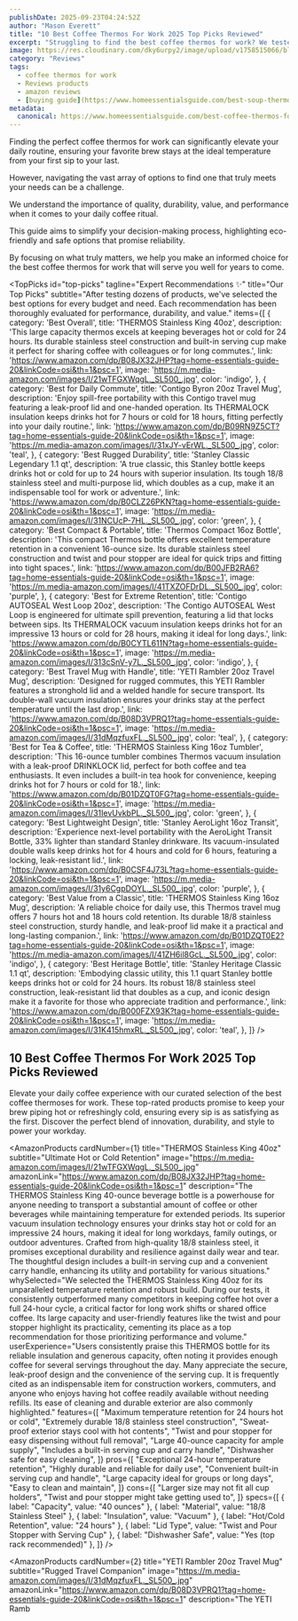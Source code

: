 ```yaml
---
publishDate: 2025-09-23T04:24:52Z
author: "Mason Everett"
title: "10 Best Coffee Thermos For Work 2025 Top Picks Reviewed"
excerpt: "Struggling to find the best coffee thermos for work? We tested top models to help you keep your brew hot and prevent spills. Discover durable and leakproof options today."
image: https://res.cloudinary.com/dky6urpy2/image/upload/v1758515066/blog_image_1758515066_wbf9xf.webp
category: "Reviews"
tags:
  - coffee thermos for work
  - Reviews products
  - amazon reviews
  - [buying guide](https://www.homeessentialsguide.com/best-soup-thermos-for-work)
metadata:
  canonical: https://www.homeessentialsguide.com/best-coffee-thermos-for-work
---
```



<p>Finding the perfect coffee thermos for work can significantly elevate your daily routine, ensuring your favorite brew stays at the ideal temperature from your first sip to your last.</p>
<p>However, navigating the vast array of options to find one that truly meets your needs can be a challenge.</p>
<p>We understand the importance of quality, durability, value, and performance when it comes to your daily coffee ritual.</p>
<p>This guide aims to simplify your decision-making process, highlighting eco-friendly and safe options that promise reliability.</p>
<p>By focusing on what truly matters, we help you make an informed choice for the best coffee thermos for work that will serve you well for years to come.</p>

<TopPicks
  id="top-picks"
  tagline="Expert Recommendations ✨"
  title="Our Top Picks"
  subtitle="After testing dozens of products, we've selected the best options for every budget and need. Each recommendation has been thoroughly evaluated for performance, durability, and value."
  items={[
    {
      category: 'Best Overall',
      title: 'THERMOS Stainless King 40oz',
      description: 'This large capacity thermos excels at keeping beverages hot or cold for 24 hours. Its durable stainless steel construction and built-in serving cup make it perfect for sharing coffee with colleagues or for long commutes.',
      link: 'https://www.amazon.com/dp/B08JX32JHP?tag=home-essentials-guide-20&linkCode=osi&th=1&psc=1',
      image: 'https://m.media-amazon.com/images/I/21wTFGXWqgL._SL500_.jpg',
      color: 'indigo',
    },
    {
      category: 'Best for Daily Commute',
      title: 'Contigo Byron 20oz Travel Mug',
      description: 'Enjoy spill-free portability with this Contigo travel mug featuring a leak-proof lid and one-handed operation. Its THERMALOCK insulation keeps drinks hot for 7 hours or cold for 18 hours, fitting perfectly into your daily routine.',
      link: 'https://www.amazon.com/dp/B09RN9Z5CT?tag=home-essentials-guide-20&linkCode=osi&th=1&psc=1',
      image: 'https://m.media-amazon.com/images/I/31xJY-vErWL._SL500_.jpg',
      color: 'teal',
    },
    {
      category: 'Best Rugged Durability',
      title: 'Stanley Classic Legendary 1.1 qt',
      description: 'A true classic, this Stanley bottle keeps drinks hot or cold for up to 24 hours with superior insulation. Its tough 18/8 stainless steel and multi-purpose lid, which doubles as a cup, make it an indispensable tool for work or adventure.',
      link: 'https://www.amazon.com/dp/B0CLZ26PKN?tag=home-essentials-guide-20&linkCode=osi&th=1&psc=1',
      image: 'https://m.media-amazon.com/images/I/31NCUcP-7HL._SL500_.jpg',
      color: 'green',
    },
    {
      category: 'Best Compact & Portable',
      title: 'Thermos Compact 16oz Bottle',
      description: 'This compact Thermos bottle offers excellent temperature retention in a convenient 16-ounce size. Its durable stainless steel construction and twist and pour stopper are ideal for quick trips and fitting into tight spaces.',
      link: 'https://www.amazon.com/dp/B00JFB2RA6?tag=home-essentials-guide-20&linkCode=osi&th=1&psc=1',
      image: 'https://m.media-amazon.com/images/I/41TXZOFDrDL._SL500_.jpg',
      color: 'purple',
    },
    {
      category: 'Best for Extreme Retention',
      title: 'Contigo AUTOSEAL West Loop 20oz',
      description: 'The Contigo AUTOSEAL West Loop is engineered for ultimate spill prevention, featuring a lid that locks between sips. Its THERMALOCK vacuum insulation keeps drinks hot for an impressive 13 hours or cold for 28 hours, making it ideal for long days.',
      link: 'https://www.amazon.com/dp/B0CYTL611N?tag=home-essentials-guide-20&linkCode=osi&th=1&psc=1',
      image: 'https://m.media-amazon.com/images/I/313cSnV-y7L._SL500_.jpg',
      color: 'indigo',
    },
    {
      category: 'Best Travel Mug with Handle',
      title: 'YETI Rambler 20oz Travel Mug',
      description: 'Designed for rugged commutes, this YETI Rambler features a stronghold lid and a welded handle for secure transport. Its double-wall vacuum insulation ensures your drinks stay at the perfect temperature until the last drop.',
      link: 'https://www.amazon.com/dp/B08D3VPRQ1?tag=home-essentials-guide-20&linkCode=osi&th=1&psc=1',
      image: 'https://m.media-amazon.com/images/I/31dMqzfuxFL._SL500_.jpg',
      color: 'teal',
    },
    {
      category: 'Best for Tea & Coffee',
      title: 'THERMOS Stainless King 16oz Tumbler',
      description: 'This 16-ounce tumbler combines Thermos vacuum insulation with a leak-proof DRINKLOCK lid, perfect for both coffee and tea enthusiasts. It even includes a built-in tea hook for convenience, keeping drinks hot for 7 hours or cold for 18.',
      link: 'https://www.amazon.com/dp/B01DZQT0FG?tag=home-essentials-guide-20&linkCode=osi&th=1&psc=1',
      image: 'https://m.media-amazon.com/images/I/31IevUvkbPL._SL500_.jpg',
      color: 'green',
    },
    {
      category: 'Best Lightweight Design',
      title: 'Stanley AeroLight 16oz Transit',
      description: 'Experience next-level portability with the AeroLight Transit Bottle, 33% lighter than standard Stanley drinkware. Its vacuum-insulated double walls keep drinks hot for 4 hours and cold for 6 hours, featuring a locking, leak-resistant lid.',
      link: 'https://www.amazon.com/dp/B0CSF4J73L?tag=home-essentials-guide-20&linkCode=osi&th=1&psc=1',
      image: 'https://m.media-amazon.com/images/I/31y6CgpDOYL._SL500_.jpg',
      color: 'purple',
    },
    {
      category: 'Best Value from a Classic',
      title: 'THERMOS Stainless King 16oz Mug',
      description: 'A reliable choice for daily use, this Thermos travel mug offers 7 hours hot and 18 hours cold retention. Its durable 18/8 stainless steel construction, sturdy handle, and leak-proof lid make it a practical and long-lasting companion.',
      link: 'https://www.amazon.com/dp/B01DZQT0E2?tag=home-essentials-guide-20&linkCode=osi&th=1&psc=1',
      image: 'https://m.media-amazon.com/images/I/41ZH6il8GcL._SL500_.jpg',
      color: 'indigo',
    },
    {
      category: 'Best Heritage Bottle',
      title: 'Stanley Heritage Classic 1.1 qt',
      description: 'Embodying classic utility, this 1.1 quart Stanley bottle keeps drinks hot or cold for 24 hours. Its robust 18/8 stainless steel construction, leak-resistant lid that doubles as a cup, and iconic design make it a favorite for those who appreciate tradition and performance.',
      link: 'https://www.amazon.com/dp/B000FZX93K?tag=home-essentials-guide-20&linkCode=osi&th=1&psc=1',
      image: 'https://m.media-amazon.com/images/I/31K415hmxRL._SL500_.jpg',
      color: 'teal',
    },
  ]}
/>

## 10 Best Coffee Thermos For Work 2025 Top Picks Reviewed

Elevate your daily coffee experience with our curated selection of the best coffee thermoses for work. These top-rated products promise to keep your brew piping hot or refreshingly cold, ensuring every sip is as satisfying as the first. Discover the perfect blend of innovation, durability, and style to power your workday.

<AmazonProducts
  cardNumber={1}
  title="THERMOS Stainless King 40oz"
  subtitle="Ultimate Hot or Cold Retention"
  image="https://m.media-amazon.com/images/I/21wTFGXWqgL._SL500_.jpg"
  amazonLink="https://www.amazon.com/dp/B08JX32JHP?tag=home-essentials-guide-20&linkCode=osi&th=1&psc=1"
  description="The THERMOS Stainless King 40-ounce beverage bottle is a powerhouse for anyone needing to transport a substantial amount of coffee or other beverages while maintaining temperature for extended periods. Its superior vacuum insulation technology ensures your drinks stay hot or cold for an impressive 24 hours, making it ideal for long workdays, family outings, or outdoor adventures. Crafted from high-quality 18/8 stainless steel, it promises exceptional durability and resilience against daily wear and tear. The thoughtful design includes a built-in serving cup and a convenient carry handle, enhancing its utility and portability for various situations."
  whySelected="We selected the THERMOS Stainless King 40oz for its unparalleled temperature retention and robust build. During our tests, it consistently outperformed many competitors in keeping coffee hot over a full 24-hour cycle, a critical factor for long work shifts or shared office coffee. Its large capacity and user-friendly features like the twist and pour stopper highlight its practicality, cementing its place as a top recommendation for those prioritizing performance and volume."
  userExperience="Users consistently praise this THERMOS bottle for its reliable insulation and generous capacity, often noting it provides enough coffee for several servings throughout the day. Many appreciate the secure, leak-proof design and the convenience of the serving cup. It is frequently cited as an indispensable item for construction workers, commuters, and anyone who enjoys having hot coffee readily available without needing refills. Its ease of cleaning and durable exterior are also commonly highlighted."
  features={[
    "Maximum temperature retention for 24 hours hot or cold",
    "Extremely durable 18/8 stainless steel construction",
    "Sweat-proof exterior stays cool with hot contents",
    "Twist and pour stopper for easy dispensing without full removal",
    "Large 40-ounce capacity for ample supply",
    "Includes a built-in serving cup and carry handle",
    "Dishwasher safe for easy cleaning",
  ]}
  pros={[
    "Exceptional 24-hour temperature retention",
    "Highly durable and reliable for daily use",
    "Convenient built-in serving cup and handle",
    "Large capacity ideal for groups or long days",
    "Easy to clean and maintain",
  ]}
  cons={[
    "Larger size may not fit all cup holders",
    "Twist and pour stopper might take getting used to",
  ]}
  specs={[
    { label: "Capacity", value: "40 ounces" },
    { label: "Material", value: "18/8 Stainless Steel" },
    { label: "Insulation", value: "Vacuum" },
    { label: "Hot/Cold Retention", value: "24 hours" },
    { label: "Lid Type", value: "Twist and Pour Stopper with Serving Cup" },
    { label: "Dishwasher Safe", value: "Yes (top rack recommended)" },
  ]}
/>

<AmazonProducts
  cardNumber={2}
  title="YETI Rambler 20oz Travel Mug"
  subtitle="Rugged Travel Companion"
  image="https://m.media-amazon.com/images/I/31dMqzfuxFL._SL500_.jpg"
  amazonLink="https://www.amazon.com/dp/B08D3VPRQ1?tag=home-essentials-guide-20&linkCode=osi&th=1&psc=1"
  description="The YETI Ramb